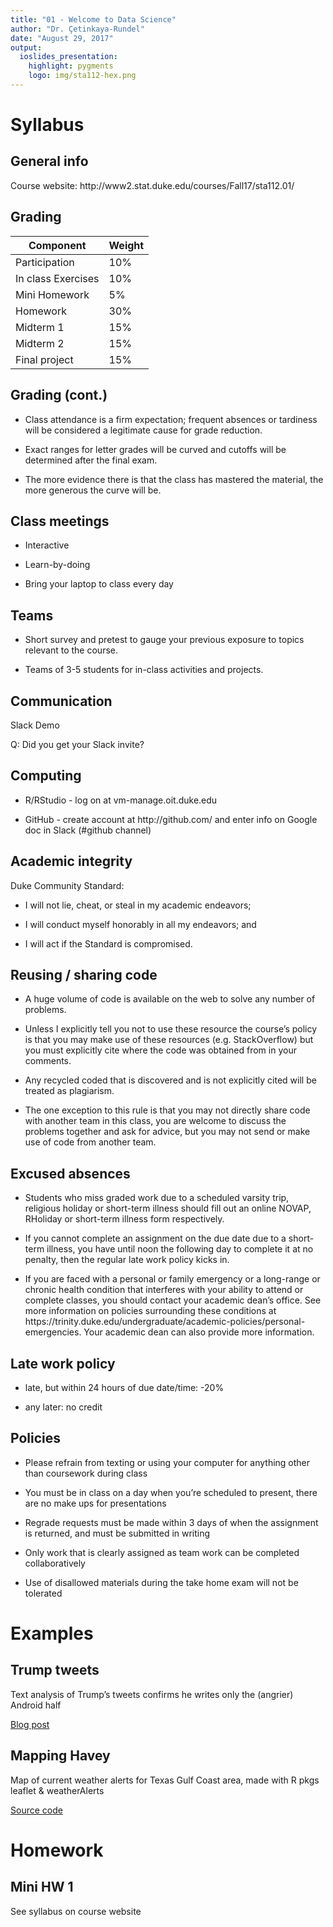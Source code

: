 ```yaml
---
title: "01 - Welcome to Data Science"
author: "Dr. Çetinkaya-Rundel"
date: "August 29, 2017"
output:
  ioslides_presentation:
    highlight: pygments
    logo: img/sta112-hex.png
---
```


# Syllabus

## General info

Course website: http://www2.stat.duke.edu/courses/Fall17/sta112.01/

## Grading {.smaller}

Component             | Weight
----------------------|----------------
Participation         | 10%
In class Exercises    | 10%
Mini Homework         | 5%
Homework              | 30%
Midterm 1             | 15%
Midterm 2             | 15%
Final project         | 15%

## Grading (cont.) {.smaller}

- Class attendance is a firm expectation; frequent absences or tardiness 
will be considered a legitimate cause for grade reduction.

- Exact ranges for letter grades will be curved and cutoffs will be 
determined after the final exam.

- The more evidence there is that the class has mastered the material, the 
more generous the curve will be.

## Class meetings

- Interactive

- Learn-by-doing

- Bring your laptop to class every day

## Teams

- Short survey and pretest to gauge your previous exposure to topics 
relevant to the course.

- Teams of 3-5 students for in-class activities and projects.

## Communication

Slack Demo

Q: Did you get your Slack invite?

## Computing

- R/RStudio - log on at vm-manage.oit.duke.edu

- GitHub - create account at http://github.com/ and enter info on Google doc in Slack (#github channel)

## Academic integrity

Duke Community Standard:

- I will not lie, cheat, or steal in my academic endeavors;

- I will conduct myself honorably in all my endeavors; and

- I will act if the Standard is compromised.

## Reusing / sharing code

- A huge volume of code is available on the web to solve any number of 
problems.

- Unless I explicitly tell you not to use these resource the course’s 
policy is that you may make use of these resources (e.g. StackOverflow) 
but you must explicitly cite where the code was obtained from in your 
comments.

- Any recycled coded that is discovered and is not explicitly cited will 
be treated as plagiarism.

- The one exception to this rule is that you may not directly share code 
with another team in this class, you are welcome to discuss the problems 
together and ask for advice, but you may not send or make use of code from 
another team.

## Excused absences {.smaller}

- Students who miss graded work due to a scheduled varsity trip, religious 
holiday or short-term illness should fill out an online NOVAP, RHoliday or 
short-term illness form respectively.

- If you cannot complete an assignment on the due date due to a short-term 
illness, you have until noon the following day to complete it at no 
penalty, then the regular late work policy kicks in.

- If you are faced with a personal or family emergency or a long-range or 
chronic health condition that interferes with your ability to attend or 
complete classes, you should contact your academic dean’s office. See more 
information on policies surrounding these conditions 
at https://trinity.duke.edu/undergraduate/academic-policies/personal-emergencies. 
Your academic dean can also provide more information.

## Late work policy

- late, but within 24 hours of due date/time: -20%

- any later: no credit

## Policies

- Please refrain from texting or using your computer for anything other 
than coursework during class

- You must be in class on a day when you're scheduled to present, there are 
no make ups for presentations

- Regrade requests must be made within 3 days of when the assignment is 
returned, and must be submitted in writing

- Only work that is clearly assigned as team work can be completed 
collaboratively

- Use of disallowed materials during the take home exam will not be 
tolerated

# Examples

## Trump tweets

Text analysis of Trump's tweets confirms he writes only the (angrier) Android half

[Blog post](http://varianceexplained.org/r/trump-tweets/)

## Mapping Havey

Map of current weather alerts for Texas Gulf Coast area, made with R pkgs leaflet & weatherAlerts

[Source code](https://gist.github.com/ianmcook/c75bb81011276c23441b9048656e2e76)

# Homework

## Mini HW 1

See syllabus on course website